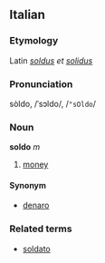 ==Italian==
===Etymology===
Latin ''[[soldus]] et [[solidus]]''
===Pronunciation===
sòldo, /ˈsɔldo/, /<tt>"sOldo</tt>/
===Noun===
'''soldo''' ''m''

# [[money]]

====Synonym====
*[[denaro]]

===Related terms===
*[[soldato]]